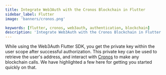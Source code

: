 ```yaml
---
title: Integrate Web3Auth with the Cronos Blockchain in Flutter
sidebar_label: Flutter
image: 'banners/cronos.png'

keywords: [flutter, cronos, web3auth, authentication, blockchain]
description: 'Integrate Web3Auth with the Cronos Blockchain in Flutter | Embedded Wallets'
---
```



<SEO
  title="Integrate Web3Auth with the Cronos Blockchain in Flutter"
  description="Integrate Web3Auth with the Cronos Blockchain in Flutter | Embedded Wallets"
  image="https://web3auth.io/docs/banners/cronos.png"
  slug="/embedded-wallets/connect-blockchain/evm/cronos/flutter"
/>

While using the Web3Auth Flutter SDK, you get the private key within the user scope after successful authorization. This private key can be used to retrieve the user's address, and interact with [Cronos](https://cronos.org/) to make any blockchain calls. We have highlighted a few here for getting you started quickly on that.

<EVMInteraction />
